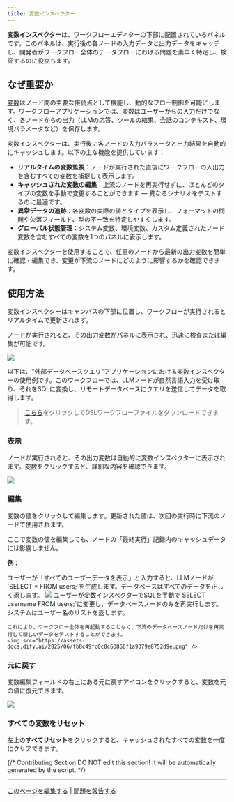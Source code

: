 ```yaml
---
title: 変数インスペクター
---
```


**変数インスペクター**は、ワークフローエディターの下部に配置されているパネルです。このパネルは、実行後の各ノードの入力データと出力データをキャッチし、開発者がワークフロー全体のデータフローにおける問題を素早く特定し、検証するのに役立ちます。

## なぜ重要か

[変数](/ja-jp/guides/workflow/variables)はノード間の主要な接続点として機能し、動的なフロー制御を可能にします。ワークフローアプリケーションでは、変数はユーザーからの入力だけでなく、各ノードからの出力（LLMの応答、ツールの結果、会話のコンテキスト、環境パラメータなど）を保存します。

変数インスペクターは、実行後に各ノードの入力パラメータと出力結果を自動的にキャッシュします。以下の主な機能を提供しています：

- **リアルタイムの変数監視**：ノードが実行された直後にワークフローの入出力を含むすべての変数を捕捉して表示します。
- **キャッシュされた変数の編集**：上流のノードを再実行せずに、ほとんどのタイプの変数を手動で変更することができます — 異なるシナリオをテストするのに最適です。
- **異常データの追跡**：各変数の実際の値とタイプを表示し、フォーマットの問題や欠落フィールド、型の不一致を特定しやすくします。
- **グローバル状態管理**：システム変数、環境変数、カスタム定義されたノード変数を含むすべての変数を1つのパネルに表示します。

変数インスペクターを使用することで、任意のノードから最新の出力変数を簡単に確認・編集でき、変更が下流のノードにどのように影響するかを確認できます。

## 使用方法

変数インスペクターはキャンバスの下部に位置し、ワークフローが実行されるとリアルタイムで更新されます。

ノードが実行されると、その出力変数がパネルに表示され、迅速に検査または編集が可能です。

![](https://assets-docs.dify.ai/2025/06/38f26d7339f64abfdfb6955b1c34f4ae.png)

以下は、"外部データベースクエリ"アプリケーションにおける変数インスペクターの使用例です。このワークフローでは、LLMノードが自然言語入力を受け取り、それをSQLに変換し、リモートデータベースにクエリを送信してデータを取得します。

> [こちら](https://assets-docs.dify.ai/2025/06/ac4da5ed5506f8a34aae7f0b88323f37.yml)をクリックしてDSLワークフローファイルをダウンロードできます。

### 表示

ノードが実行されると、その出力変数は自動的に変数インスペクターに表示されます。変数をクリックすると、詳細な内容を確認できます。

![](https://assets-docs.dify.ai/2025/06/94a4741c25204db5fd1281ec475093d9.png)

### 編集

変数の値をクリックして編集します。更新された値は、次回の実行時に下流のノードで使用されます。

<Info>
    ここで変数の値を編集しても、ノードの「最終実行」記録内のキャッシュデータには影響しません。
</Info>

**例：**

<Steps>
  <Step title="デフォルト結果">
    ユーザーが「すべてのユーザーデータを表示」と入力すると、LLMノードが`SELECT * FROM users;`を生成します。データベースはすべてのデータを正しく返します。
    <img src="https://assets-docs.dify.ai/2025/06/dcf4b0048bf1ed802369ab10731a4848.png" />
  </Step>
  <Step title="変数編集後">
    ユーザーが変数インスペクターでSQLを手動で`SELECT username FROM users;`に変更し、データベースノードのみを再実行します。システムはユーザー名のリストを返します。

    これにより、ワークフロー全体を再起動することなく、下流のデータベースノードだけを再実行して新しいデータをテストすることができます。
    <img src="https://assets-docs.dify.ai/2025/06/fb8c49fc0c8c63866f1a9379e8752d9e.png" />
  </Step>
</Steps>

### 元に戻す

変数編集フィールドの右上にある元に戻すアイコンをクリックすると、変数を元の値に復元できます。

![](https://assets-docs.dify.ai/2025/06/b713290543a0feb95ecab65336e97483.png)

### すべての変数をリセット

左上の**すべてリセット**をクリックすると、キャッシュされたすべての変数を一度にクリアできます。

{/*
Contributing Section
DO NOT edit this section!
It will be automatically generated by the script.
*/}

---

[このページを編集する](https://github.com/langgenius/dify-docs/edit/main/ja-jp/documentation/pages/debug/variable-inspect.mdx) | [問題を報告する](https://github.com/langgenius/dify-docs/issues/new?template=docs.yml)

